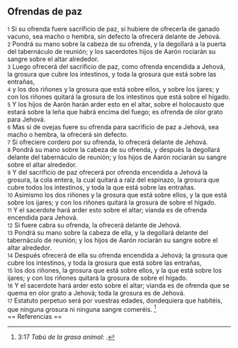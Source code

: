 == Ofrendas de paz ==

{{anchor|1}} <small>1</small> Si su ofrenda fuere sacrificio de paz, si hubiere de ofrecerla de ganado vacuno, sea macho o hembra, sin defecto la ofrecerá delante de Jehová.<br>
{{anchor|2}} <small>2</small> Pondrá su mano sobre la cabeza de su ofrenda, y la degollará a la puerta del tabernáculo de reunión; y los sacerdotes hijos de Aarón rociarán su sangre sobre el altar alrededor.<br>
{{anchor|3}} <small>3</small> Luego ofrecerá del sacrificio de paz, como ofrenda encendida a Jehová, la grosura que cubre los intestinos, y toda la grosura que está sobre las entrañas,<br>
{{anchor|4}} <small>4</small> y los dos riñones y la grosura que está sobre ellos, y sobre los ijares; y con los riñones quitará la grosura de los intestinos que está sobre el hígado.<br>
{{anchor|5}} <small>5</small> Y los hijos de Aarón harán arder esto en el altar, sobre el holocausto que estará sobre la leña que habrá encima del fuego; es ofrenda de olor grato para Jehová.<br>
{{anchor|6}} <small>6</small> Mas si de ovejas fuere su ofrenda para sacrificio de paz a Jehová, sea macho o hembra, la ofrecerá sin defecto.<br>
{{anchor|7}} <small>7</small> Si ofreciere cordero por su ofrenda, lo ofrecerá delante de Jehová.<br>
{{anchor|8}} <small>8</small> Pondrá su mano sobre la cabeza de su ofrenda, y después la degollará delante del tabernáculo de reunión; y los hijos de Aarón rociarán su sangre sobre el altar alrededor.<br>
{{anchor|9}} <small>9</small> Y del sacrificio de paz ofrecerá por ofrenda encendida a Jehová la grosura, la cola entera, la cual quitará a raíz del espinazo, la grosura que cubre todos los intestinos, y toda la que está sobre las entrañas.<br>
{{anchor|10}} <small>10</small> Asimismo los dos riñones y la grosura que está sobre ellos, y la que está sobre los ijares; y con los riñones quitará la grosura de sobre el hígado.<br>
{{anchor|11}} <small>11</small> Y el sacerdote hará arder esto sobre el altar; vianda es de ofrenda encendida para Jehová.<br>
{{anchor|12}} <small>12</small> Si fuere cabra su ofrenda, la ofrecerá delante de Jehová.<br>
{{anchor|13}} <small>13</small> Pondrá su mano sobre la cabeza de ella, y la degollará delante del tabernáculo de reunión; y los hijos de Aarón rociarán su sangre sobre el altar alrededor.<br>
{{anchor|14}} <small>14</small> Después ofrecerá de ella su ofrenda encendida a Jehová; la grosura que cubre los intestinos, y toda la grosura que está sobre las entrañas,<br>
{{anchor|15}} <small>15</small> los dos riñones, la grosura que está sobre ellos, y la que está sobre los ijares; y con los riñones quitará la grosura de sobre el hígado.<br>
{{anchor|16}} <small>16</small> Y el sacerdote hará arder esto sobre el altar; vianda es de ofrenda que se quema en olor grato a Jehová; toda la grosura es de Jehová.<br>
{{anchor|17}} <small>17</small> Estatuto perpetuo será por vuestras edades, dondequiera que habitéis, que ninguna grosura ni ninguna sangre comeréis. <ref>3:17 ''Tabú de la grasa animal'': {{lib|LU|86|5|11}}.</ref><br>
== Referencias ==

<references />
